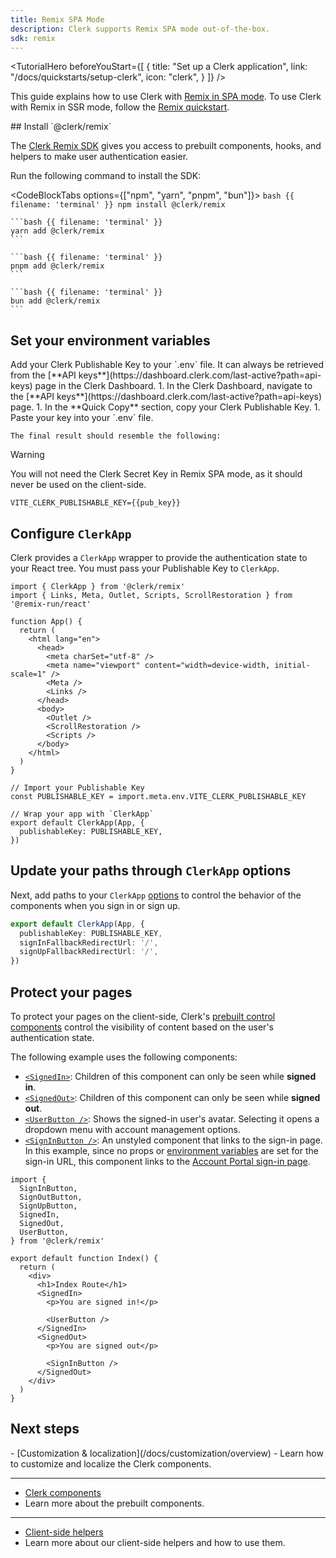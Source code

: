 ```yaml
---
title: Remix SPA Mode
description: Clerk supports Remix SPA mode out-of-the-box.
sdk: remix
---
```


<TutorialHero
  beforeYouStart={[
    {
      title: "Set up a Clerk application",
      link: "/docs/quickstarts/setup-clerk",
      icon: "clerk",
    }
  ]}
/>

<Include src="_partials/remix/maintenance-mode" />

This guide explains how to use Clerk with [Remix in SPA mode](https://remix.run/docs/en/main/guides/spa-mode). To use Clerk with Remix in SSR mode, follow the [Remix quickstart](/docs/quickstarts/remix).

<Steps>
  ## Install `@clerk/remix`

  The [Clerk Remix SDK](/docs/references/remix/overview) gives you access to prebuilt components, hooks, and helpers to make user authentication easier.

  Run the following command to install the SDK:

  <CodeBlockTabs options={["npm", "yarn", "pnpm", "bun"]}>
    ```bash {{ filename: 'terminal' }}
    npm install @clerk/remix
    ```

    ```bash {{ filename: 'terminal' }}
    yarn add @clerk/remix
    ```

    ```bash {{ filename: 'terminal' }}
    pnpm add @clerk/remix
    ```

    ```bash {{ filename: 'terminal' }}
    bun add @clerk/remix
    ```
  </CodeBlockTabs>

  ## Set your environment variables

  <SignedIn>
    Add your Clerk Publishable Key to your `.env` file. It can always be retrieved from the [**API keys**](https://dashboard.clerk.com/last-active?path=api-keys) page in the Clerk Dashboard.
  </SignedIn>

  <SignedOut>
    1. In the Clerk Dashboard, navigate to the [**API keys**](https://dashboard.clerk.com/last-active?path=api-keys) page.
    1. In the **Quick Copy** section, copy your Clerk Publishable Key.
    1. Paste your key into your `.env` file.

    The final result should resemble the following:
  </SignedOut>

  > [!WARNING]
  > You will not need the Clerk Secret Key in Remix SPA mode, as it should never be used on the client-side.

  ```env {{ filename: '.env' }}
  VITE_CLERK_PUBLISHABLE_KEY={{pub_key}}
  ```

  ## Configure `ClerkApp`

  Clerk provides a `ClerkApp` wrapper to provide the authentication state to your React tree. You must pass your Publishable Key to `ClerkApp`.

  ```tsx {{ filename: 'app/root.tsx', mark: [1, [22, 23], [25, 28]] }}
  import { ClerkApp } from '@clerk/remix'
  import { Links, Meta, Outlet, Scripts, ScrollRestoration } from '@remix-run/react'

  function App() {
    return (
      <html lang="en">
        <head>
          <meta charSet="utf-8" />
          <meta name="viewport" content="width=device-width, initial-scale=1" />
          <Meta />
          <Links />
        </head>
        <body>
          <Outlet />
          <ScrollRestoration />
          <Scripts />
        </body>
      </html>
    )
  }

  // Import your Publishable Key
  const PUBLISHABLE_KEY = import.meta.env.VITE_CLERK_PUBLISHABLE_KEY

  // Wrap your app with `ClerkApp`
  export default ClerkApp(App, {
    publishableKey: PUBLISHABLE_KEY,
  })
  ```

  ## Update your paths through `ClerkApp` options

  Next, add paths to your `ClerkApp` [options](/docs/references/remix/clerk-app#clerk-app-options) to control the behavior of the components when you sign in or sign up.

  ```ts {{ filename: 'app/root.tsx', mark: [[3, 4]] }}
  export default ClerkApp(App, {
    publishableKey: PUBLISHABLE_KEY,
    signInFallbackRedirectUrl: '/',
    signUpFallbackRedirectUrl: '/',
  })
  ```

  ## Protect your pages

  To protect your pages on the client-side, Clerk's [prebuilt control components](/docs/components/overview#control-components) control the visibility of content based on the user's authentication state.

  The following example uses the following components:

  - [`<SignedIn>`](/docs/components/control/signed-in): Children of this component can only be seen while **signed in**.
  - [`<SignedOut>`](/docs/components/control/signed-out): Children of this component can only be seen while **signed out**.
  - [`<UserButton />`](/docs/components/user/user-button): Shows the signed-in user's avatar. Selecting it opens a dropdown menu with account management options.
  - [`<SignInButton />`](/docs/components/unstyled/sign-in-button): An unstyled component that links to the sign-in page. In this example, since no props or [environment variables](/docs/deployments/clerk-environment-variables) are set for the sign-in URL, this component links to the [Account Portal sign-in page](/docs/account-portal/overview#sign-in).

  ```tsx {{ filename: 'routes/_index.tsx' }}
  import {
    SignInButton,
    SignOutButton,
    SignUpButton,
    SignedIn,
    SignedOut,
    UserButton,
  } from '@clerk/remix'

  export default function Index() {
    return (
      <div>
        <h1>Index Route</h1>
        <SignedIn>
          <p>You are signed in!</p>

          <UserButton />
        </SignedIn>
        <SignedOut>
          <p>You are signed out</p>

          <SignInButton />
        </SignedOut>
      </div>
    )
  }
  ```
</Steps>

## Next steps

<Cards>
  - [Customization & localization](/docs/customization/overview)
  - Learn how to customize and localize the Clerk components.

  ---

  - [Clerk components](/docs/components/overview)
  - Learn more about the prebuilt components.

  ---

  - [Client-side helpers](/docs/references/remix/read-session-data#client-side)
  - Learn more about our client-side helpers and how to use them.
</Cards>
